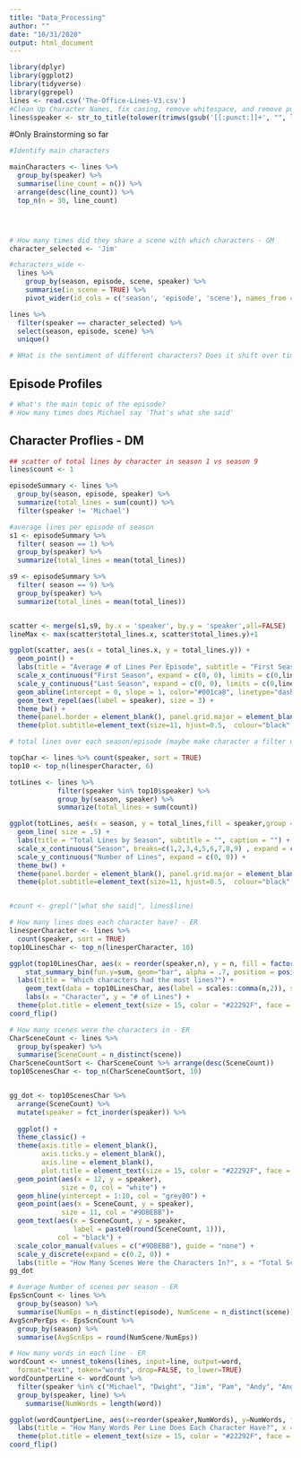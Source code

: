 ```yaml
---
title: "Data_Processing"
author: ""
date: "10/31/2020"
output: html_document
---
```


```r
library(dplyr)
library(ggplot2)
library(tidyverse)
library(ggrepel)
lines <- read.csv('The-Office-Lines-V3.csv')
#Clean Up Character Names, fix casing, remove whitespace, and remove punctuation
lines$speaker <- str_to_title(tolower(trimws(gsub('[[:punct:]]+', "", lines$speaker))))

```

#Only Brainstorming so far

```r
#Identify main characters

mainCharacters <- lines %>% 
  group_by(speaker) %>%
  summarise(line_count = n()) %>%
  arrange(desc(line_count)) %>%
  top_n(n = 30, line_count)




# How many times did they share a scene with which characters - GM
character_selected <- 'Jim'

#characters_wide <-  
  lines %>% 
    group_by(season, episode, scene, speaker) %>%
    summarise(in_scene = TRUE) %>%
    pivot_wider(id_cols = c('season', 'episode', 'scene'), names_from = speaker, values_from = in_scene, values_fill = FALSE)

lines %>%
  filter(speaker == character_selected) %>%
  select(season, episode, scene) %>% 
  unique()

# WHat is the sentiment of different characters? Does it shift over time? - GM
```


## Episode Profiles
```r
# What's the main topic of the episode?
# How many times does Michael say 'That's what she said'

```


## Character Proflies - DM
```r
## scatter of total lines by character in season 1 vs season 9
lines$count <- 1

episodeSummary <- lines %>% 
  group_by(season, episode, speaker) %>% 
  summarize(total_lines = sum(count)) %>%
  filter(speaker != 'Michael')

#average lines per episode of season
s1 <- episodeSummary %>% 
  filter( season == 1) %>%
  group_by(speaker) %>% 
  summarize(total_lines = mean(total_lines)) 

s9 <- episodeSummary %>% 
  filter( season == 9) %>% 
  group_by(speaker) %>% 
  summarize(total_lines = mean(total_lines)) 


scatter <- merge(s1,s9, by.x = 'speaker', by.y = 'speaker',all=FALSE) 
lineMax <- max(scatter$total_lines.x, scatter$total_lines.y)+1

ggplot(scatter, aes(x = total_lines.x, y = total_lines.y)) + 
  geom_point() + 
  labs(title = "Average # of Lines Per Episode", subtitle = "First Season vs Last Season", caption = "Excludes Michael since he was no longer on the show") + 
  scale_x_continuous("First Season", expand = c(0, 0), limits = c(0,lineMax)) + 
  scale_y_continuous("Last Season", expand = c(0, 0), limits = c(0,lineMax)) +
  geom_abline(intercept = 0, slope = 1, color="#001ca8", linetype="dashed", size=.4) +
  geom_text_repel(aes(label = speaker), size = 3) +
  theme_bw() + 
  theme(panel.border = element_blank(), panel.grid.major = element_blank(),panel.grid.minor =   element_blank(), axis.line = element_line(colour = "black")) +      theme(plot.title=element_text(size=18, hjust=.5, face="bold", colour="black", vjust=-1)) +
  theme(plot.subtitle=element_text(size=11, hjust=0.5,  colour="black", vjust=-1)) 


```

```r
# total lines over each season/episode (maybe make character a filter on dashboard?) - DM

topChar <- lines %>% count(speaker, sort = TRUE)
top10 <- top_n(linesperCharacter, 6)

totLines <- lines %>%
            filter(speaker %in% top10$speaker) %>%  
            group_by(season, speaker) %>% 
            summarize(total_lines = sum(count)) 

ggplot(totLines, aes(x = season, y = total_lines,fill = speaker,group = speaker,color = speaker )) + 
  geom_line( size = .5) + 
  labs(title = "Total Lines by Season", subtitle = "", caption = "") + 
  scale_x_continuous("Season", breaks=c(1,2,3,4,5,6,7,8,9) , expand = c(0, 0)) + 
  scale_y_continuous("Number of Lines", expand = c(0, 0)) +
  theme_bw() + 
  theme(panel.border = element_blank(), panel.grid.major = element_blank(),panel.grid.minor =      element_blank(), axis.line = element_line(colour = "black")) +      theme(plot.title=element_text(size=18, hjust=.5, face="bold", colour="black", vjust=-1)) +
  theme(plot.subtitle=element_text(size=11, hjust=0.5,  colour="black", vjust=-1)) 


#count <- grepl("|what she said|", lines$line)


```




```r
# How many lines does each character have? - ER
linesperCharacter <- lines %>% 
  count(speaker, sort = TRUE)
top10LinesChar <- top_n(linesperCharacter, 10)

ggplot(top10LinesChar, aes(x = reorder(speaker,n), y = n, fill = factor(speaker))) + 
    stat_summary_bin(fun.y=sum, geom="bar", alpha = .7, position = position_dodge(0.95)) +
  labs(title = "Which characters had the most lines?") +
    geom_text(data = top10LinesChar, aes(label = scales::comma(n,2)), size = 3, vjust=1, position = position_dodge(width = 1))+
    labs(x = "Character", y = "# of Lines") +
  theme(plot.title = element_text(size = 15, color = "#22292F", face = "bold", hjust = 0.5), panel.background = element_blank(), legend.position = "none", axis.ticks = element_blank()) +
coord_flip()
```

```r
# How many scenes were the characters in - ER
CharSceneCount <- lines %>%
  group_by(speaker) %>%
  summarise(SceneCount = n_distinct(scene))
CharSceneCountSort <- CharSceneCount %>% arrange(desc(SceneCount))
top10ScenesChar <- top_n(CharSceneCountSort, 10)


gg_dot <- top10ScenesChar %>%
  arrange(SceneCount) %>%
  mutate(speaker = fct_inorder(speaker)) %>%
  
  ggplot() +
  theme_classic() +
  theme(axis.title = element_blank(),
        axis.ticks.y = element_blank(),
        axis.line = element_blank(),
        plot.title = element_text(size = 15, color = "#22292F", face = "bold", hjust = 0.5)) +
  geom_point(aes(x = 12, y = speaker), 
             size = 0, col = "white") + 
  geom_hline(yintercept = 1:10, col = "grey80") +
  geom_point(aes(x = SceneCount, y = speaker), 
             size = 11, col = "#9DBEBB")+ 
  geom_text(aes(x = SceneCount, y = speaker, 
                label = paste0(round(SceneCount, 1))),
            col = "black") +
  scale_color_manual(values = c("#9DBEBB"), guide = "none") +
  scale_y_discrete(expand = c(0.2, 0)) +
  labs(title = "How Many Scenes Were the Characters In?", x = "Total Scene Count", y = "Characters")
gg_dot
```

```r
# Average Number of scenes per season - ER
EpsScnCount <- lines %>%
  group_by(season) %>%
  summarise(NumEps = n_distinct(episode), NumScene = n_distinct(scene))
AvgScnPerEps <- EpsScnCount %>%
  group_by(season) %>%
  summarise(AvgScnEps = round(NumScene/NumEps))
```

```r
# How many words in each line - ER
wordCount <- unnest_tokens(lines, input=line, output=word,
  format="text", token="words", drop=FALSE, to_lower=TRUE)
wordCountperLine <- wordCount %>%
  filter(speaker %in% c("Michael", "Dwight", "Jim", "Pam", "Andy", "Angela", "Erin", "Kevin", "Oscar", "Ryan")) %>%
  group_by(speaker, line) %>%
    summarise(NumWords = length(word))

ggplot(wordCountperLine, aes(x=reorder(speaker,NumWords), y=NumWords, fill = factor(speaker))) + geom_boxplot()  +
  labs(title = "How Many Words Per Line Does Each Character Have?", x = "Character", y = "# of Words") +
  theme(plot.title = element_text(size = 15, color = "#22292F", face = "bold", hjust = 0.5), panel.background = element_blank(), legend.position = "none", axis.ticks = element_blank()) +
coord_flip()
```

